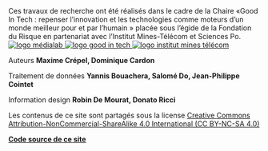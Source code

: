 

<div className="column">
Ces travaux de recherche ont été réalisés dans le cadre de la Chaire «Good In Tech : repenser l’innovation et les technologies comme moteurs d’un monde meilleur pour et par l’humain » placée sous l’égide de la Fondation du Risque en partenariat avec l’Institut Mines-Télécom et Sciences Po.

<div className="logos-container">
  <a target="blank" rel="noopener" href="https://medialab.sciencespo.fr/">
    <img src="https://medialab.sciencespo.fr/img/cover-twitter.png" alt="logo médialab"/>
  </a>
  <a target="blank" rel="noopener" href="https://www.goodintech.org/?lng=fr">
    <img src="https://www.goodintech.org/uploads/1580497528960-Logo.png" alt="logo good in tech"/>
  </a>
  <a target="blank" rel="noopener" href="https://www.imt.fr/">
    <img src="https://upload.wikimedia.org/wikipedia/commons/b/b0/IMT_logo_2017.png" alt="logo institut mines télécom"/>
  </a>
</div>
</div>

<div className="column">


Auteurs **Maxime Crépel, Dominique Cardon**

Traitement de données **Yannis Bouachera, Salomé Do, Jean-Philippe Cointet**

Information design **Robin De Mourat, Donato Ricci**

Les contenus de ce site sont partagés sous la license [Creative Commons Attribution-NonCommercial-ShareAlike 4.0 International (CC BY-NC-SA 4.0) ](https://creativecommons.org/licenses/by-nc-sa/4.0/)

**[Code source de ce site](https://github.com/medialab/carnet-algopresse)**

</div>